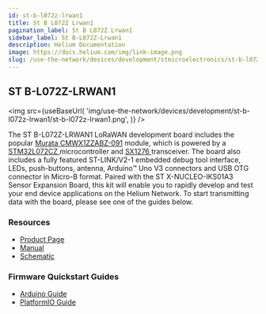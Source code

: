 ```yaml
---
id: st-b-l072z-lrwan1
title: St B L072Z Lrwan1
pagination_label: St B L072Z Lrwan1
sidebar_label: St B-L072Z-Lrwan1
description: Helium Documentation
image: https://docs.helium.com/img/link-image.png
slug: /use-the-network/devices/development/stmicroelectronics/st-b-l072z-lrwan1
---
```



## ST B-L072Z-LRWAN1

<img
  src={useBaseUrl(
    'img/use-the-network/devices/development/st-b-l072z-lrwan1/st-b-l072z-lrwan1.png',
  )}
/>

The ST B-L072Z-LRWAN1 LoRaWAN development board includes the popular
[Murata CMWX1ZZABZ-091](https://wireless.murata.com/type-abz-078.html) module, which is powered by a
[STM32L072CZ ](https://www.st.com/en/microcontrollers-microprocessors/stm32l072cz.html)microcontroller
and [SX1276 ](https://www.semtech.com/products/wireless-rf/lora-transceivers/sx1276)transceiver. The
board also includes a fully featured ST-LINK/V2-1 embedded debug tool interface, LEDs, push-buttons,
antenna, Arduino™ Uno V3 connectors and USB OTG connector in Micro-B format. Paired with the ST
X-NUCLEO-IKS01A3 Sensor Expansion Board, this kit will enable you to rapidly develop and test your
end device applications on the Helium Network. To start transmitting data with the board, please see
one of the guides below.

### Resources

- [Product Page](https://www.st.com/en/evaluation-tools/b-l072z-lrwan1.html)
- [Manual](https://www.st.com/resource/en/user_manual/dm00352032-getting-started-with-ultralowpower-stm32l0-and-lora-discovery-kit-stmicroelectronics.pdf)
- [Schematic ](https://www.st.com/content/ccc/resource/technical/layouts_and_diagrams/schematic_pack/group1/0d/b2/51/b1/82/cd/44/42/X-NUCLEO-IKS01A3_SCHEMATIC/files/x-nucleo-iks01a3_schematic.pdf/jcr:content/translations/en.x-nucleo-iks01a3_schematic.pdf)

### Firmware Quickstart Guides

- [Arduino Guide](/use-the-network/devices/development/stmicroelectronics/st-b-l072z-lrwan1/arduino)
- [PlatformIO Guide](/use-the-network/devices/development/stmicroelectronics/st-b-l072z-lrwan1/platformio)
